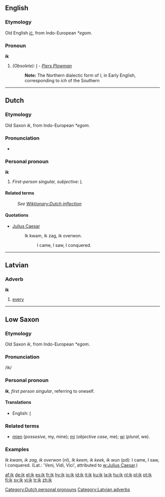 ==English==

===Etymology===
Old English [[ic|iċ]], from Indo-European ''*egom''.

===Pronoun===
'''ik'''

# ''(Obsolete):'' [[I]] - ''[[Piers Plowman]]''
#:'''Note:''' The Northern dialectic form of ''I'', in Early English, corresponding to ''ich'' of the Southern

----

==Dutch==

===Etymology===
Old Saxon ''ik'', from Indo-European ''*egom''.

===Pronunciation===
* {{IPA|/ik/}}

===Personal pronoun===
{{rfc-header|Personal pronoun}}
'''ik'''

# ''First-person singular, subjective:'' [[I]].

====Related terms====
: ''See [[Wiktionary:Dutch inflection#Pronouns|Wiktionary:Dutch inflection]]''

====Quotations====
* [[w:Julius Caesar|Julius Caesar]]
*: Ik kwam, ik zag, ik overwon.
*:: I came, I saw, I conquered.

[[Category:Dutch personal pronouns]]

----

==Latvian==

===Adverb===
'''ik'''

# [[every]]

[[Category:Latvian adverbs]]

----

==Low Saxon==

===Etymology===
Old Saxon ''ik'', from Indo-European ''*egom''.

===Pronunciation===
/ik/

===Personal pronoun===
'''ik''', ''first person singular'', referring to oneself.

====Translations====
*English: [[I]]

===Related terms===
* [[mien]] (''possesive'', my, mine); [[mi]] (''objective case'', me); [[wi]] (''plural'', we).

===Examples===

''Ik kwam, ik zag, ik overwon'' (nl), ''Ik keem, ik keek, ik wun'' (pd): I came, I saw, I conquered. (Lat.: 'Veni, Vidi, Vici', attributed to [[w:Julius Caesar]].)

[[af:ik]]
[[de:ik]]
[[el:ik]]
[[es:ik]]
[[fr:ik]]
[[hy:ik]]
[[io:ik]]
[[id:ik]]
[[it:ik]]
[[ku:ik]]
[[la:ik]]
[[hu:ik]]
[[nl:ik]]
[[pl:ik]]
[[pt:ik]]
[[fi:ik]]
[[sv:ik]]
[[vi:ik]]
[[tr:ik]]
[[zh:ik]]